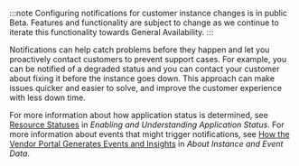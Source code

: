 :::note
Configuring notifications for customer instance changes is in public Beta. Features and functionality are subject to change as we continue to iterate this functionality towards General Availability.
:::

Notifications can help catch problems before they happen and let you proactively contact customers to prevent support cases. For example, you can be notified of a degraded status and you can contact your customer about fixing it before the instance goes down. This approach can make issues quicker and easier to solve, and improve the customer experience with less down time.

For more information about how application status is determined, see [Resource Statuses](insights-app-status#resource-statuses) in _Enabling and Understanding Application Status_. For more information about events that might trigger notifications, see [How the Vendor Portal Generates Events and Insights](instance-insights-event-data#about-events) in _About Instance and Event Data_.
